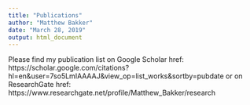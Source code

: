 ```yaml
---
title: "Publications"
author: "Matthew Bakker"
date: "March 28, 2019"
output: html_document
---
```


Please find my publication list on Google Scholar
        href: https://scholar.google.com/citations?hl=en&user=7so5LmIAAAAJ&view_op=list_works&sortby=pubdate
or on ResearchGate
        href: https://www.researchgate.net/profile/Matthew_Bakker/research